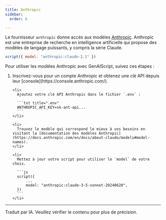 ```yaml
---
title: Anthropic
sidebar:
  order: 6

---
```



Le fournisseur `anthropic` donne accès aux modèles [Anthropic](https://www.anthropic.com/). Anthropic est une entreprise de recherche en intelligence artificielle qui propose des modèles de langage puissants, y compris la série Claude.

```js "anthropic:"
script({ model: "anthropic:claude-2.1" })
```

Pour utiliser les modèles Anthropic avec GenAIScript, suivez ces étapes :

<Steps>
  <ol>
    <li>
      Inscrivez-vous pour un compte Anthropic et obtenez une clé API depuis leur [console](https://console.anthropic.com/).
    </li>

    <li>
      Ajoutez votre clé API Anthropic dans le fichier `.env` :

      ```txt title=".env"
      ANTHROPIC_API_KEY=sk-ant-api...
      ```
    </li>

    <li>
      Trouvez le modèle qui correspond le mieux à vos besoins en visitant la [documentation des modèles Anthropic](https://docs.anthropic.com/en/docs/about-claude/models#model-names).
    </li>

    <li>
      Mettez à jour votre script pour utiliser le `model` de votre choix.

      ```js
      script({
          ...
          model: "anthropic:claude-3-5-sonnet-20240620",
      })
      ```
    </li>
  </ol>
</Steps>

<LLMProviderFeatures provider="anthropic" />

<hr />

Traduit par IA. Veuillez vérifier le contenu pour plus de précision.
